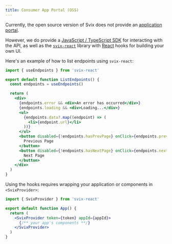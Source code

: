```yaml
---
title: Consumer App Portal (OSS)
---
```


Currently, the open source version of Svix does not provide an [application portal](./app-portal).

However, we do provide a [JavaScript / TypeScript SDK](https://www.npmjs.com/package/svix) for interacting with the API,
as well as the [`svix-react`](https://www.npmjs.com/package/svix-react) library with [React](https://react.dev/) hooks for building your own UI.

Here's an example of how to list endpoints using `svix-react`:

```jsx
import { useEndpoints } from 'svix-react'

export default function ListEndpoints() {
  const endpoints = useEndpoints()

  return (
    <div>
      {endpoints.error && <div>An error has occurred</div>}
      {endpoints.loading && <div>Loading...</div>}
      <ul>
        {endpoints.data?.map((endpoint) => (
          <li>{endpoint.url}</li>
        ))}
      </ul>
      <button disabled={!endpoints.hasPrevPage} onClick={endpoints.prevPage}>
        Previous Page
      </button>
      <button disabled={!endpoints.hasNextPage} onClick={endpoints.nextPage}>
        Next Page
      </button>
    </div>
  )
}
```

Using the hooks requires wrapping your application or components in `<SvixProvider>`:

```jsx
import { SvixProvider } from 'svix-react'

export default function App() {
  return (
    <SvixProvider token={token} appId={appId}>
      {/** your app's components **/}
    </SvixProvider>
  )
}
```
